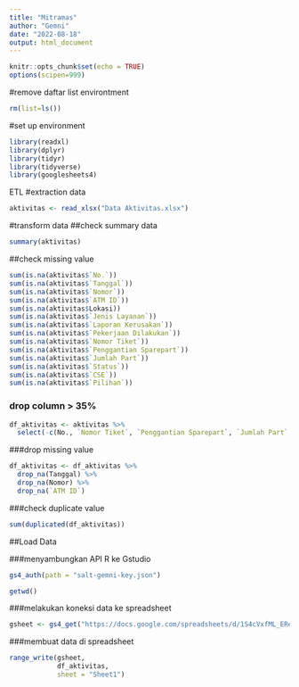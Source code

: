```yaml
---
title: "Mitramas"
author: "Gemni"
date: "2022-08-18"
output: html_document
---
```


```r
knitr::opts_chunk$set(echo = TRUE)
options(scipen=999)
```

#remove daftar list environtment
```r
rm(list=ls())
```

#set up environment
```r
library(readxl)
library(dplyr)
library(tidyr)
library(tidyverse)
library(googlesheets4)
```


ETL
#extraction data
```r
aktivitas <- read_xlsx("Data Aktivitas.xlsx")
```

#transform data
##check summary data
```r
summary(aktivitas)
```

##check missing value
```r
sum(is.na(aktivitas$`No.`))
sum(is.na(aktivitas$`Tanggal`))
sum(is.na(aktivitas$`Nomor`))
sum(is.na(aktivitas$`ATM ID`))
sum(is.na(aktivitas$Lokasi))
sum(is.na(aktivitas$`Jenis Layanan`))
sum(is.na(aktivitas$`Laporan Kerusakan`))
sum(is.na(aktivitas$`Pekerjaan Dilakukan`))
sum(is.na(aktivitas$`Nomor Tiket`))
sum(is.na(aktivitas$`Penggantian Sparepart`))
sum(is.na(aktivitas$`Jumlah Part`))
sum(is.na(aktivitas$`Status`))
sum(is.na(aktivitas$`CSE`))
sum(is.na(aktivitas$`Pilihan`))
```


### drop column > 35%
```r
df_aktivitas <- aktivitas %>% 
  select(-c(No., `Nomor Tiket`, `Penggantian Sparepart`, `Jumlah Part`, Status, Pilihan))
```

###drop missing value
```r
df_aktivitas <- df_aktivitas %>% 
  drop_na(Tanggal) %>% 
  drop_na(Nomor) %>% 
  drop_na(`ATM ID`)
```

###check duplicate value
```r
sum(duplicated(df_aktivitas))
```

##Load Data

###menyambungkan API R ke Gstudio
```r
gs4_auth(path = "salt-gemni-key.json")

getwd()
```

###melakukan koneksi data ke spreadsheet
```r
gsheet <- gs4_get("https://docs.google.com/spreadsheets/d/1S4cVxfML_EReeXBis3U77afBipt5A2D6gKnd84ZJlNE/edit#gid=0")
```

###membuat data di spreadsheet
```r
range_write(gsheet,
            df_aktivitas,
            sheet = "Sheet1")
```


